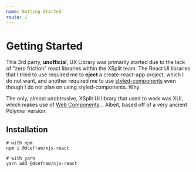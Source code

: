 ```yaml
---
name: Getting Started
route: /
---
```


# Getting Started

This 3rd party, **unofficial**, UX Library was primarily started due to the lack of "zero friction" react libraries within the XSplit team.
The React UI libraries that I tried to use required me to **eject** a create-react-app project, which I do not want, 
and another required me to use [styled-components](https://www.styled-components.com/) even though I do not plan on using styled-components. Why.

The only, almost unobtrusive, XSplit UI library that used to work was XUI, which makes use of [Web Components](https://www.webcomponents.org/)...
Albeit, based off of a very ancient Polymer version.

## Installation

```
# with npm
npm i @dcefram/xjs-react

# with yarn
yarn add @dcefram/xjs-react
```